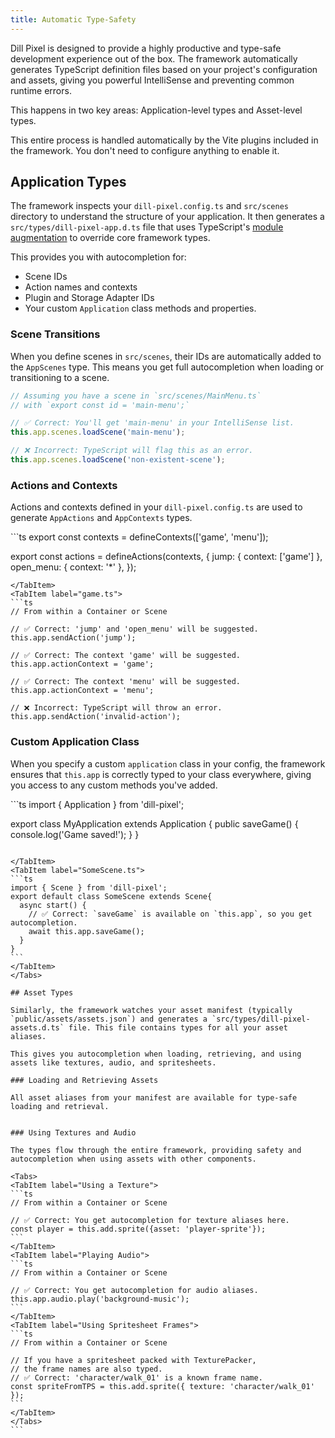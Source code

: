 ```yaml
---
title: Automatic Type-Safety
---
```



Dill Pixel is designed to provide a highly productive and type-safe development experience out of the box. The framework automatically generates TypeScript definition files based on your project's configuration and assets, giving you powerful IntelliSense and preventing common runtime errors.

This happens in two key areas: Application-level types and Asset-level types.

<Aside>
  This entire process is handled automatically by the Vite plugins included in the framework. You don't need to
  configure anything to enable it.
</Aside>

## Application Types

The framework inspects your `dill-pixel.config.ts` and `src/scenes` directory to understand the structure of your application. It then generates a `src/types/dill-pixel-app.d.ts` file that uses TypeScript's [module augmentation](https://www.typescriptlang.org/docs/handbook/declaration-merging.html#module-augmentation) to override core framework types.

This provides you with autocompletion for:

- Scene IDs
- Action names and contexts
- Plugin and Storage Adapter IDs
- Your custom `Application` class methods and properties.

### Scene Transitions

When you define scenes in `src/scenes`, their IDs are automatically added to the `AppScenes` type. This means you get full autocompletion when loading or transitioning to a scene.

```ts
// Assuming you have a scene in `src/scenes/MainMenu.ts`
// with `export const id = 'main-menu';`

// ✅ Correct: You'll get 'main-menu' in your IntelliSense list.
this.app.scenes.loadScene('main-menu');

// ❌ Incorrect: TypeScript will flag this as an error.
this.app.scenes.loadScene('non-existent-scene');
```

### Actions and Contexts

Actions and contexts defined in your `dill-pixel.config.ts` are used to generate `AppActions` and `AppContexts` types.

<Tabs>
<TabItem label="dill-pixel.config.ts">
```ts
export const contexts = defineContexts(['game', 'menu']);

export const actions = defineActions(contexts, {
  jump: { context: ['game'] },
  open_menu: { context: '*' },
});
```
</TabItem>
<TabItem label="game.ts">
```ts
// From within a Container or Scene

// ✅ Correct: 'jump' and 'open_menu' will be suggested.
this.app.sendAction('jump');

// ✅ Correct: The context 'game' will be suggested.
this.app.actionContext = 'game';

// ✅ Correct: The context 'menu' will be suggested.
this.app.actionContext = 'menu';

// ❌ Incorrect: TypeScript will throw an error.
this.app.sendAction('invalid-action');

````
</TabItem>
</Tabs>

### Custom Application Class

When you specify a custom `application` class in your config, the framework ensures that `this.app` is correctly typed to your class everywhere, giving you access to any custom methods you've added.

<Tabs>
<TabItem label="MyApplication.ts">
```ts
import { Application } from 'dill-pixel';

export class MyApplication extends Application {
  public saveGame() {
    console.log('Game saved!');
  }
}
````

</TabItem>
<TabItem label="SomeScene.ts">
```ts
import { Scene } from 'dill-pixel';
export default class SomeScene extends Scene{
  async start() {
    // ✅ Correct: `saveGame` is available on `this.app`, so you get autocompletion.
    await this.app.saveGame();
  }
}
```
</TabItem>
</Tabs>

## Asset Types

Similarly, the framework watches your asset manifest (typically `public/assets/assets.json`) and generates a `src/types/dill-pixel-assets.d.ts` file. This file contains types for all your asset aliases.

This gives you autocompletion when loading, retrieving, and using assets like textures, audio, and spritesheets.

### Loading and Retrieving Assets

All asset aliases from your manifest are available for type-safe loading and retrieval.


### Using Textures and Audio

The types flow through the entire framework, providing safety and autocompletion when using assets with other components.

<Tabs>
<TabItem label="Using a Texture">
```ts
// From within a Container or Scene

// ✅ Correct: You get autocompletion for texture aliases here.
const player = this.add.sprite({asset: 'player-sprite'});
```
</TabItem>
<TabItem label="Playing Audio">
```ts
// From within a Container or Scene

// ✅ Correct: You get autocompletion for audio aliases.
this.app.audio.play('background-music');
```
</TabItem>
<TabItem label="Using Spritesheet Frames">
```ts
// From within a Container or Scene

// If you have a spritesheet packed with TexturePacker,
// the frame names are also typed.
// ✅ Correct: 'character/walk_01' is a known frame name.
const spriteFromTPS = this.add.sprite({ texture: 'character/walk_01' });
```
</TabItem>
</Tabs>
```
